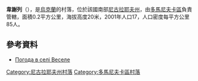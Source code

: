 {{coord|47|23|52|N|31|0|39|E|scale:100000|display=title}}

'''韋謝列'''（{{lang-uk|Веселе}}），是[[烏克蘭|烏克蘭]]的村落，位於該國南部[[尼古拉耶夫州|尼古拉耶夫州]]，由[[多馬尼夫卡區|多馬尼夫卡區]]負責管轄，面積0.2平方公里，海拔高度20米，2001年人口17，人口密度每平方公里85人。

==參考資料==
* [http://weather.in.ua/ua/nikolaevskaja/3412 Погода в селі Веселе] {{Wayback|url=http://weather.in.ua/ua/nikolaevskaja/3412 |date=20160606153805 }}

[[Category:尼古拉耶夫州村落|Category:尼古拉耶夫州村落]]
[[Category:多馬尼夫卡區村落|Category:多馬尼夫卡區村落]]


{{Mykolaiv-geo-stub}}